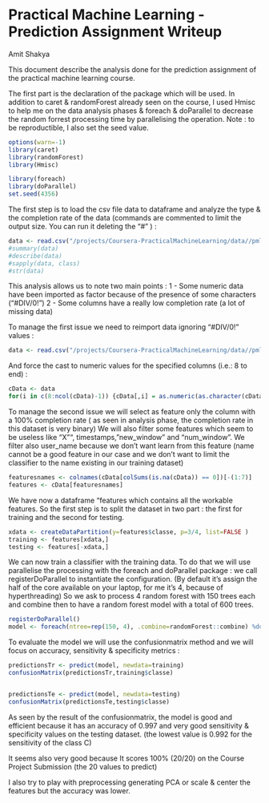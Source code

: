 Practical Machine Learning - Prediction Assignment Writeup
========================================================
       
Amit Shakya

This document describe the analysis done for the prediction assignment of the practical machine learning course.

The first part is the declaration of the package which will be used. In addition to caret & randomForest already seen on the course, I used Hmisc to help me on the data analysis phases & foreach & doParallel to decrease the random forrest processing time by parallelising the operation.
Note : to be reproductible, I also set the seed value.

```{r}
options(warn=-1)
library(caret)
library(randomForest)
library(Hmisc)

library(foreach)
library(doParallel)
set.seed(4356)
```

The first step is to load the csv file data to dataframe and analyze the type & the completion rate of the data (commands are commented to limit the output size. You can run it deleting the "#" ) :

```{r}
data <- read.csv("/projects/Coursera-PracticalMachineLearning/data//pml-training.csv")
#summary(data)
#describe(data)
#sapply(data, class)
#str(data)
```

This analysis allows us to note two main points :
 1 - Some numeric data have been imported as factor because of the presence of some characters ("#DIV/0!")
 2 - Some columns have a really low completion rate (a lot of missing data)
 
To manage the first issue we need to reimport data ignoring "#DIV/0!" values :

```{r}
data <- read.csv("/projects/Coursera-PracticalMachineLearning/data//pml-training.csv", na.strings=c("#DIV/0!") )
```

And force the cast to numeric values for the specified columns (i.e.: 8 to end) :

```{r}
cData <- data
for(i in c(8:ncol(cData)-1)) {cData[,i] = as.numeric(as.character(cData[,i]))}
```

To manage the second issue we will select as feature only the column with a 100% completion rate ( as seen in analysis phase, the completion rate in this dataset is very binary) We will also filter some features which seem to be useless like "X"", timestamps, "new_window" and "num_window". We filter also user_name because we don't want learn from this feature (name cannot be a good feature in our case and we don't want to limit the classifier to the name existing in our training dataset)

```{r}
featuresnames <- colnames(cData[colSums(is.na(cData)) == 0])[-(1:7)]
features <- cData[featuresnames]
```


We have now a dataframe "features which contains all the workable features. So the first step is to split the dataset in two part : the first for training and the second for testing.

```{r}
xdata <- createDataPartition(y=features$classe, p=3/4, list=FALSE )
training <- features[xdata,]
testing <- features[-xdata,]
```


We can now train a classifier with the training data. To do that we will use parallelise the processing with the foreach and doParallel package : we call registerDoParallel to instantiate the configuration. (By default it's assign the half of the core available on your laptop, for me it's 4, because of hyperthreading) So we ask to process 4 random forest with 150 trees each and combine then to have a random forest model with a total of 600 trees.
```{r}
registerDoParallel()
model <- foreach(ntree=rep(150, 4), .combine=randomForest::combine) %dopar% randomForest(training[-ncol(training)], training$classe, ntree=ntree)
```

To evaluate the model we will use the confusionmatrix method and we will focus on accuracy, sensitivity & specificity metrics :
```{r}
predictionsTr <- predict(model, newdata=training)
confusionMatrix(predictionsTr,training$classe)


predictionsTe <- predict(model, newdata=testing)
confusionMatrix(predictionsTe,testing$classe)
```

As seen by the result of the confusionmatrix, the model is good and efficient because it has an accuracy of 0.997 and very good sensitivity & specificity values on the testing dataset. (the lowest value is 0.992 for the sensitivity of the class C)

It seems also very good because It scores 100% (20/20) on the Course Project Submission (the 20 values to predict)


I also try to play with preprocessing generating PCA or scale & center the features but the accuracy was lower.
